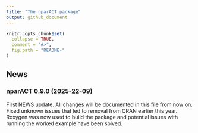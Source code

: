 ```yaml
---
title: "The nparACT package"
output: github_document
---
```


<!-- NEWS.md is generated from NEWS.Rmd. Please edit that file -->

```r
knitr::opts_chunk$set(
  collapse = TRUE,
  comment = "#>",
  fig.path = "README-"
)
```

## News
### nparACT 0.9.0 (2025-22-09)
First NEWS update. All changes will be documented in this file from now on.
Fixed unknown issues that led to removal from CRAN earlier this year. Roxygen
was now used to build the package and potential issues with running the worked
example have been solved.

